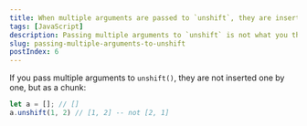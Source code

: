 ```yaml
---
title: When multiple arguments are passed to `unshift`, they are inserted as a chunk
tags: [JavaScript]
description: Passing multiple arguments to `unshift` is not what you think
slug: passing-multiple-arguments-to-unshift
postIndex: 6
---
```


If you pass multiple arguments to `unshift()`, they are not inserted one by one, but as a chunk:

```js
let a = []; // []
a.unshift(1, 2) // [1, 2] -- not [2, 1]
```

